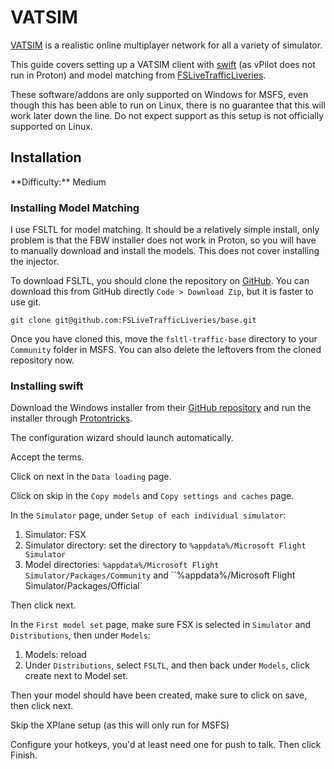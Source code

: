 
# VATSIM

[VATSIM](https://vatsim.net/) is a realistic online multiplayer network for all a variety of simulator.

This guide covers setting up a VATSIM client with [swift](https://swift-project.org/) (as vPilot does not run in Proton)
and model matching from [FSLiveTrafficLiveries](https://fslivetrafficliveries.com/).

<Callout type="warning" emoji="⚠️">
  These software/addons are only supported on Windows for MSFS, even though this
  has been able to run on Linux, there is no guarantee that this will work later
  down the line. Do not expect support as this setup is not officially supported
  on Linux.
</Callout>

## Installation

<Callout type="info" emoji="ℹ️">
  **Difficulty:** Medium
</Callout>

<Steps>

### Installing Model Matching

I use FSLTL for model matching. It should be a relatively simple install, only problem is that the FBW installer does not
work in Proton, so you will have to manually download and install the models. This does not cover installing the injector.

To download FSLTL, you should clone the repository on [GitHub](https://github.com/FSLiveTrafficLiveries/base). You can
download this from GitHub directly `Code > Download Zip`, but it is faster to use git.

```shell copy
git clone git@github.com:FSLiveTrafficLiveries/base.git
```

Once you have cloned this, move the `fsltl-traffic-base` directory to your `Community` folder in MSFS. You can also delete
the leftovers from the cloned repository now.

### Installing swift

Download the Windows installer from their [GitHub repository](https://github.com/swift-project/pilotclient/releases/latest)
and run the installer through [Protontricks](/msfs/protontricks#terminal).

The configuration wizard should launch automatically.

Accept the terms.

Click on next in the `Data loading` page.

Click on skip in the `Copy models` and `Copy settings and caches` page.

In the `Simulator` page, under `Setup of each individual simulator`:

1. Simulator: FSX
2. Simulator directory: set the directory to `%appdata%/Microsoft Flight Simulator`
3. Model directories: `%appdata%/Microsoft Flight Simulator/Packages/Community` and ``%appdata%/Microsoft Flight Simulator/Packages/Official`

Then click next.

In the `First model set` page, make sure FSX is selected in `Simulator` and `Distributions`, then under `Models`:

1. Models: reload
2. Under `Distributions`, select `FSLTL`, and then back under `Models`, click create next to Model set.

Then your model should have been created, make sure to click on save, then click next.

Skip the XPlane setup (as this will only run for MSFS)

Configure your hotkeys, you'd at least need one for push to talk. Then click Finish.

</Steps>
